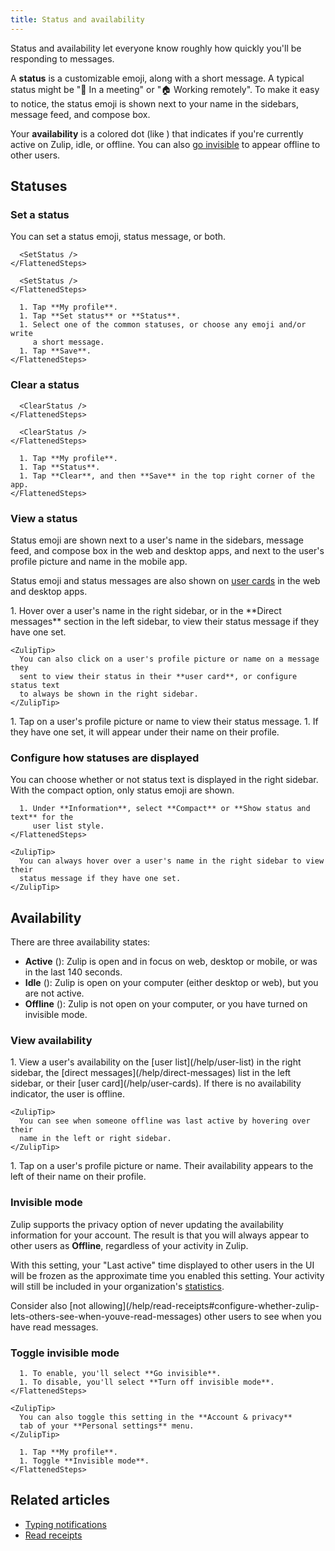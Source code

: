 ```yaml
---
title: Status and availability
---
```






Status and availability let everyone know roughly how quickly you'll be
responding to messages.

A **status** is a customizable emoji, along with a short message. A typical
status might be "📅 In a meeting" or "🏠 Working remotely". To make it easy to
notice, the status emoji is shown next to your name in the sidebars, message
feed, and compose box.

Your **availability** is a colored dot (like <UserCircleActiveIcon />) that indicates if you're currently active on Zulip, idle,
or offline. You can also [go invisible](#invisible-mode) to appear offline
to other users.

## Statuses

### Set a status

You can set a status emoji, status message, or both.

<Tabs>
  <TabItem label="Via user card">
    <FlattenedSteps>
      <SelfUserCard />

      <SetStatus />
    </FlattenedSteps>
  </TabItem>

  <TabItem label="Via personal settings">
    <FlattenedSteps>
      <PersonalMenu />

      <SetStatus />
    </FlattenedSteps>
  </TabItem>

  <TabItem label="Mobile">
    <FlattenedSteps>
      <MobileMenu />

      1. Tap **My profile**.
      1. Tap **Set status** or **Status**.
      1. Select one of the common statuses, or choose any emoji and/or write
         a short message.
      1. Tap **Save**.
    </FlattenedSteps>
  </TabItem>
</Tabs>

### Clear a status

<Tabs>
  <TabItem label="Via user card">
    <FlattenedSteps>
      <SelfUserCard />

      <ClearStatus />
    </FlattenedSteps>
  </TabItem>

  <TabItem label="Via personal settings">
    <FlattenedSteps>
      <PersonalMenu />

      <ClearStatus />
    </FlattenedSteps>
  </TabItem>

  <TabItem label="Mobile">
    <FlattenedSteps>
      <MobileMenu />

      1. Tap **My profile**.
      1. Tap **Status**.
      1. Tap **Clear**, and then **Save** in the top right corner of the app.
    </FlattenedSteps>
  </TabItem>
</Tabs>

### View a status

Status emoji are shown next to a user's name in the sidebars, message feed,
and compose box in the web and desktop apps, and next to the user's profile
picture and name in the mobile app.

Status emoji and status messages are also shown on [user cards](/help/user-cards)
in the web and desktop apps.

<Tabs>
  <TabItem label="Desktop/Web">
    <Steps>
      1. Hover over a user's name in the right sidebar, or in the **Direct messages**
         section in the left sidebar, to view their status message if they have one
         set.
    </Steps>

    <ZulipTip>
      You can also click on a user's profile picture or name on a message they
      sent to view their status in their **user card**, or configure status text
      to always be shown in the right sidebar.
    </ZulipTip>
  </TabItem>

  <TabItem label="Mobile">
    <Steps>
      1. Tap on a user's profile picture or name to view their status message.
      1. If they have one set, it will appear under their name on their profile.
    </Steps>
  </TabItem>
</Tabs>

### Configure how statuses are displayed

You can choose whether or not status text is displayed in the right sidebar.
With the compact option, only status emoji are shown.

<Tabs>
  <TabItem label="Desktop/Web">
    <FlattenedSteps>
      <NavigationSteps target="settings/preferences" />

      1. Under **Information**, select **Compact** or **Show status and text** for the
         user list style.
    </FlattenedSteps>

    <ZulipTip>
      You can always hover over a user's name in the right sidebar to view their
      status message if they have one set.
    </ZulipTip>
  </TabItem>
</Tabs>

## Availability

There are three availability states:

* **Active** (<UserCircleActiveIcon />): Zulip is open and in focus on web,
  desktop or mobile, or was in the last 140 seconds.
* **Idle** (<UserCircleIdleIcon />): Zulip is open on your computer (either
  desktop or web), but you are not active.
* **Offline** (<UserCircleOfflineIcon />): Zulip is not open on your computer,
  or you have turned on invisible mode.

### View availability

<Tabs>
  <TabItem label="Desktop/Web">
    <Steps>
      1. View a user's availability on the [user list](/help/user-list) in the right
         sidebar, the [direct messages](/help/direct-messages) list in the left
         sidebar, or their [user card](/help/user-cards). If there is no availability
         indicator, the user is offline.
    </Steps>

    <ZulipTip>
      You can see when someone offline was last active by hovering over their
      name in the left or right sidebar.
    </ZulipTip>
  </TabItem>

  <TabItem label="Mobile">
    <Steps>
      1. Tap on a user's profile picture or name. Their availability appears to the
         left of their name on their profile.
    </Steps>
  </TabItem>
</Tabs>

### Invisible mode

Zulip supports the privacy option of never updating the availability
information for your account. The result is that you will always
appear to other users as **Offline**, regardless of your activity in
Zulip.

With this setting, your "Last active" time displayed to other users in
the UI will be frozen as the approximate time you enabled this setting.
Your activity will still be included in your organization's [statistics](/help/analytics).

<ZulipTip>
  Consider also [not
  allowing](/help/read-receipts#configure-whether-zulip-lets-others-see-when-youve-read-messages)
  other users to see when you have read messages.
</ZulipTip>

### Toggle invisible mode

<Tabs>
  <TabItem label="Desktop/Web">
    <FlattenedSteps>
      <SelfUserCard />

      1. To enable, you'll select **Go invisible**.
      1. To disable, you'll select **Turn off invisible mode**.
    </FlattenedSteps>

    <ZulipTip>
      You can also toggle this setting in the **Account & privacy**
      tab of your **Personal settings** menu.
    </ZulipTip>
  </TabItem>

  <TabItem label="Mobile">
    <FlattenedSteps>
      <MobileMenu />

      1. Tap **My profile**.
      1. Toggle **Invisible mode**.
    </FlattenedSteps>
  </TabItem>
</Tabs>

## Related articles

* [Typing notifications](/help/typing-notifications)
* [Read receipts](/help/read-receipts)
